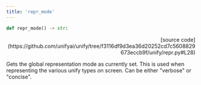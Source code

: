 ```yaml
---
title: 'repr_mode'
---
```


```python
def repr_mode() -> str:
```

<p align="right">[source code](https://github.com/unifyai/unify/tree/f3116df9d3ea36d20252cd7c5608829673eccb9f/unify/repr.py#L28)</p>

Gets the global representation mode as currently set. This is used when representing
the various unify types on screen. Can be either "verbose" or "concise".